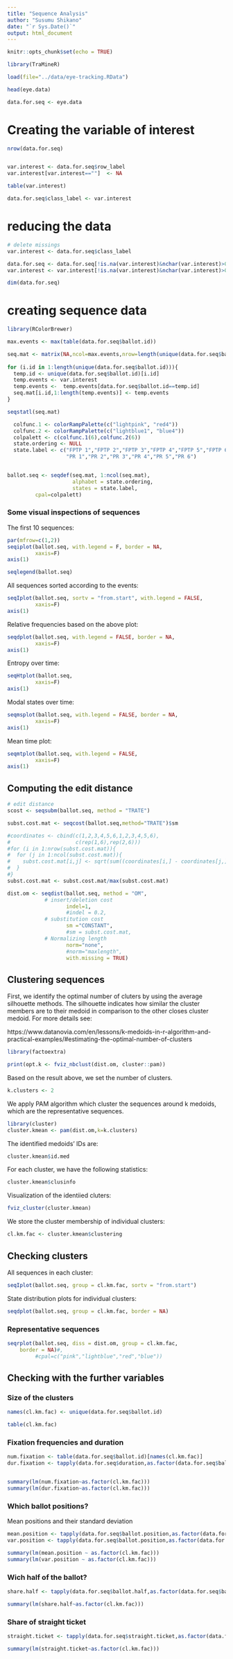 ```yaml
---
title: "Sequence Analysis"
author: "Susumu Shikano"
date: "`r Sys.Date()`"
output: html_document
---
```


```r
knitr::opts_chunk$set(echo = TRUE)
```

```r

library(TraMineR)

```




```r
load(file="../data/eye-tracking.RData")

head(eye.data)

data.for.seq <- eye.data
```




# Creating the variable of interest


```r
nrow(data.for.seq)


var.interest <- data.for.seq$row_label
var.interest[var.interest==""]  <- NA

table(var.interest)

data.for.seq$class_label <- var.interest
```


# reducing the data


```r

# delete missings
var.interest <- data.for.seq$class_label

data.for.seq <- data.for.seq[!is.na(var.interest)&nchar(var.interest)>0,]
var.interest <- var.interest[!is.na(var.interest)&nchar(var.interest)>0]

dim(data.for.seq)
```




# creating sequence data

```r
library(RColorBrewer)

max.events <- max(table(data.for.seq$ballot.id))

seq.mat <- matrix(NA,ncol=max.events,nrow=length(unique(data.for.seq$ballot.id)))
  
for (i.id in 1:length(unique(data.for.seq$ballot.id))){
  temp.id <- unique(data.for.seq$ballot.id)[i.id]
  temp.events <- var.interest
  temp.events <-  temp.events[data.for.seq$ballot.id==temp.id]  
  seq.mat[i.id,1:length(temp.events)] <- temp.events
}

seqstatl(seq.mat)

  colfunc.1 <- colorRampPalette(c("lightpink", "red4"))
  colfunc.2 <- colorRampPalette(c("lightblue1", "blue4"))
  colpalett <- c(colfunc.1(6),colfunc.2(6))
  state.ordering <- NULL
  state.label <- c("FPTP 1","FPTP 2","FPTP 3","FPTP 4","FPTP 5","FPTP 6",
                   "PR 1","PR 2","PR 3","PR 4","PR 5","PR 6")


ballot.seq <- seqdef(seq.mat, 1:ncol(seq.mat),
                     alphabet = state.ordering,
                     states = state.label,
         cpal=colpalett)


```

### Some visual inspections of  sequences

The first 10 sequences:

```r
par(mfrow=c(1,2))
seqiplot(ballot.seq, with.legend = F, border = NA,
         xaxis=F)
axis(1)

seqlegend(ballot.seq)

```

All sequences sorted according to the events:

```r
seqIplot(ballot.seq, sortv = "from.start", with.legend = FALSE,
         xaxis=F)
axis(1)

```

Relative frequencies based on the above plot:

```r
seqdplot(ballot.seq, with.legend = FALSE, border = NA,
         xaxis=F)
axis(1)

```

Entropy over time:

```r
seqHtplot(ballot.seq,
         xaxis=F)
axis(1)
```


Modal states over time:

```r
seqmsplot(ballot.seq, with.legend = FALSE, border = NA,
         xaxis=F)
axis(1)

```

Mean time plot:

```r

seqmtplot(ballot.seq, with.legend = FALSE,
         xaxis=F)
axis(1)


```

## Computing the edit distance

```r
# edit distance
scost <- seqsubm(ballot.seq, method = "TRATE")

subst.cost.mat <- seqcost(ballot.seq,method="TRATE")$sm

#coordinates <- cbind(c(1,2,3,4,5,6,1,2,3,4,5,6),
#                     c(rep(1,6),rep(2,6)))
#for (i in 1:nrow(subst.cost.mat)){
#  for (j in 1:ncol(subst.cost.mat)){
#    subst.cost.mat[i,j] <- sqrt(sum((coordinates[i,] - coordinates[j,])^2))
#  }
#}
subst.cost.mat <- subst.cost.mat/max(subst.cost.mat)

dist.om <- seqdist(ballot.seq, method = "OM", 
            # insert/deletion cost
                   indel=1,
                   #indel = 0.2, 
            # substitution cost
                   sm ="CONSTANT",
                   #sm = subst.cost.mat, 
            # Normalizing length
                   norm="none",
                   #norm="maxlength",
                   with.missing = TRUE)

```

## Clustering sequences

First, we identify the optimal number of cluters by using the average silhouette methods. The silhouette indicates how similar the cluster members are to their medoid in comparison to the other closes cluster medoid. For more details see:

https://www.datanovia.com/en/lessons/k-medoids-in-r-algorithm-and-practical-examples/#estimating-the-optimal-number-of-clusters

 

```r
library(factoextra)

print(opt.k <- fviz_nbclust(dist.om, cluster::pam))

```

Based on the result above, we set the number of clusters.

```r
k.clusters <- 2

```

We apply PAM algorithm which cluster the sequences around k medoids, which are the representative sequences.

```r
library(cluster)
cluster.kmean <- pam(dist.om,k=k.clusters)

```

The identified medoids' IDs are:

```r
cluster.kmean$id.med
```

For each cluster, we have the following statistics:

```r
cluster.kmean$clusinfo
```

Visualization of the identiied cluters:

```r
fviz_cluster(cluster.kmean)
```

We store the cluster membership of individual clusters:

```r
cl.km.fac <- cluster.kmean$clustering

```


## Checking clusters

All sequences in each cluster:

```r
seqIplot(ballot.seq, group = cl.km.fac, sortv = "from.start")
```

State distribution plots for individual clusters:

```r
seqdplot(ballot.seq, group = cl.km.fac, border = NA)
```

### Representative sequences

```r
seqrplot(ballot.seq, diss = dist.om, group = cl.km.fac,
    border = NA)#,
         #cpal=c("pink","lightblue","red","blue"))
```



## Checking with the further variables

### Size of the clusters

```r
names(cl.km.fac) <- unique(data.for.seq$ballot.id)

table(cl.km.fac)
```



### Fixation frequencies and duration

```r


num.fixation <- table(data.for.seq$ballot.id)[names(cl.km.fac)]
dur.fixation <- tapply(data.for.seq$duration,as.factor(data.for.seq$ballot.id),sum,na.rm=T)[names(cl.km.fac)]


summary(lm(num.fixation~as.factor(cl.km.fac)))
summary(lm(dur.fixation~as.factor(cl.km.fac)))


```

### Which ballot positions?

Mean positions and their standard deviation


```r

mean.position <- tapply(data.for.seq$ballot.position,as.factor(data.for.seq$ballot.id),mean,na.rm=T)[names(cl.km.fac)]
var.position <- tapply(data.for.seq$ballot.position,as.factor(data.for.seq$ballot.id),var,na.rm=T)[names(cl.km.fac)]

summary(lm(mean.position ~ as.factor(cl.km.fac)))
summary(lm(var.position ~ as.factor(cl.km.fac)))


```



### Wich half of the ballot?


```r
share.half <- tapply(data.for.seq$ballot.half,as.factor(data.for.seq$ballot.id),mean,na.rm=T)[names(cl.km.fac)]

summary(lm(share.half~as.factor(cl.km.fac)))

```



### Share of straight ticket

```r
straight.ticket <- tapply(data.for.seq$straight.ticket,as.factor(data.for.seq$ballot.id),max)[names(cl.km.fac)]

summary(lm(straight.ticket~as.factor(cl.km.fac)))

```




